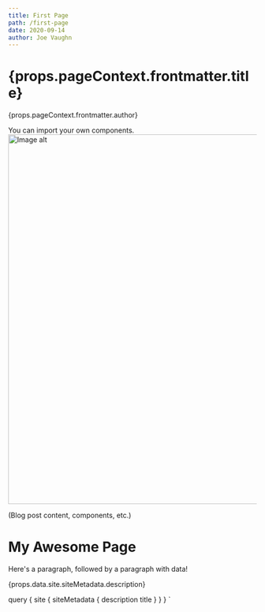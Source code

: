 ```yaml
---
title: First Page
path: /first-page
date: 2020-09-14
author: Joe Vaughn
---
```




<h1>{props.pageContext.frontmatter.title}</h1>
<span>{props.pageContext.frontmatter.author}</span>

You can import your own components.
<span>
<img src={imageUrl} alt="Image alt" width="1000" height="750"/>
</span>





<div>
(Blog post content, components, etc.)
</div>


# My Awesome Page

Here's a paragraph, followed by a paragraph with data!

<p>{props.data.site.siteMetadata.description}</p>



  query {
    site {
      siteMetadata {
        description
        title
      }
    }
  }
`

